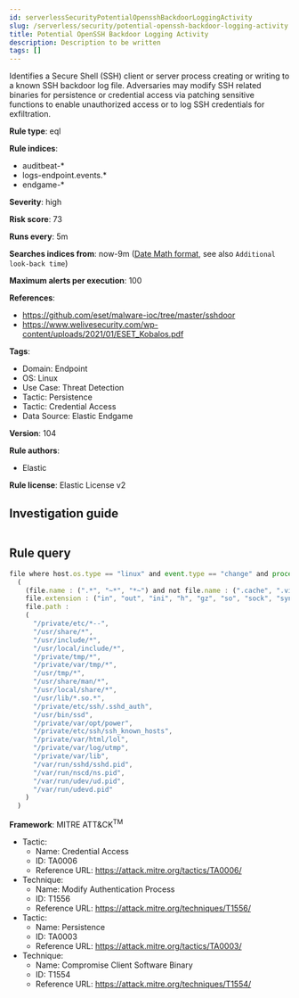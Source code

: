 ```yaml
---
id: serverlessSecurityPotentialOpensshBackdoorLoggingActivity
slug: /serverless/security/potential-openssh-backdoor-logging-activity
title: Potential OpenSSH Backdoor Logging Activity
description: Description to be written
tags: []
---
```


<div id="potential-openssh-backdoor-logging-activity"></div>

Identifies a Secure Shell (SSH) client or server process creating or writing to a known SSH backdoor log file. Adversaries may modify SSH related binaries for persistence or credential access via patching sensitive functions to enable unauthorized access or to log SSH credentials for exfiltration.

**Rule type**: eql

**Rule indices**: 

* auditbeat-*
* logs-endpoint.events.*
* endgame-*

**Severity**: high

**Risk score**: 73

**Runs every**: 5m

**Searches indices from**: now-9m ([Date Math format](((ref))/common-options.html#date-math), see also <DocLink id="serverlessSecurityRulesUiCreate" section="set-the-rules-schedule">`Additional look-back time`</DocLink>)

**Maximum alerts per execution**: 100

**References**: 

* https://github.com/eset/malware-ioc/tree/master/sshdoor
* https://www.welivesecurity.com/wp-content/uploads/2021/01/ESET_Kobalos.pdf

**Tags**: 

* Domain: Endpoint
* OS: Linux
* Use Case: Threat Detection
* Tactic: Persistence
* Tactic: Credential Access
* Data Source: Elastic Endgame

**Version**: 104

**Rule authors**: 

* Elastic

**Rule license**: Elastic License v2

## Investigation guide

```markdown

```

## Rule query

```js
file where host.os.type == "linux" and event.type == "change" and process.executable : ("/usr/sbin/sshd", "/usr/bin/ssh") and
  (
    (file.name : (".*", "~*", "*~") and not file.name : (".cache", ".viminfo", ".bash_history")) or
    file.extension : ("in", "out", "ini", "h", "gz", "so", "sock", "sync", "0", "1", "2", "3", "4", "5", "6", "7", "8", "9") or
    file.path :
    (
      "/private/etc/*--",
      "/usr/share/*",
      "/usr/include/*",
      "/usr/local/include/*",
      "/private/tmp/*",
      "/private/var/tmp/*",
      "/usr/tmp/*",
      "/usr/share/man/*",
      "/usr/local/share/*",
      "/usr/lib/*.so.*",
      "/private/etc/ssh/.sshd_auth",
      "/usr/bin/ssd",
      "/private/var/opt/power",
      "/private/etc/ssh/ssh_known_hosts",
      "/private/var/html/lol",
      "/private/var/log/utmp",
      "/private/var/lib",
      "/var/run/sshd/sshd.pid",
      "/var/run/nscd/ns.pid",
      "/var/run/udev/ud.pid",
      "/var/run/udevd.pid"
    )
  )

```

**Framework**: MITRE ATT&CK<sup>TM</sup>

* Tactic:
    * Name: Credential Access
    * ID: TA0006
    * Reference URL: https://attack.mitre.org/tactics/TA0006/
* Technique:
    * Name: Modify Authentication Process
    * ID: T1556
    * Reference URL: https://attack.mitre.org/techniques/T1556/
* Tactic:
    * Name: Persistence
    * ID: TA0003
    * Reference URL: https://attack.mitre.org/tactics/TA0003/
* Technique:
    * Name: Compromise Client Software Binary
    * ID: T1554
    * Reference URL: https://attack.mitre.org/techniques/T1554/

